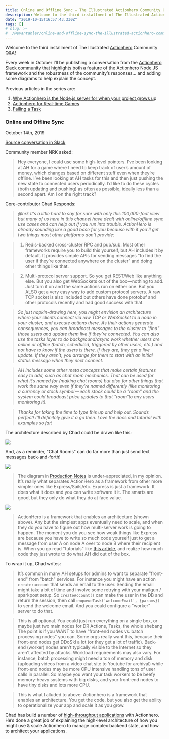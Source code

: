 ```yaml
---
title: Online and Offline Sync — The Illustrated Actionhero Community Q&A
description: Welcome to the third installment of The Illustrated Actionhero Community Q&A!
date: "2019-10-15T16:57:43.330Z"
tags: []
# slug: >-
#  /@evantahler/online-and-offline-sync-the-illustrated-actionhero-community-q-a-c768513dd378
---
```


Welcome to the third installment of The Illustrated [Actionhero](https://www.actionherojs.com/) Community Q&A!

Every week in October I’ll be publishing a conversation from the [Actionhero Slack community](http://slack.actionherojs.com/) that highlights both a feature of the Actionhero Node.JS framework and the robustness of the community’s responses… and adding some diagrams to help explain the concept.

Previous articles in the series are:

1.  [Why Actionhero is the Node.js server for when your project grows u](https://blog.evantahler.com/why-choose-actionhero-9a4b5caf4e62)p
2.  [Actionhero for Real-time Games](https://blog.evantahler.com/actionhero-for-real-time-games-the-illustrated-actionhero-community-q-a-44c138e840e)
3.  [Failing a Task](https://blog.evantahler.com/failing-a-task-the-illustrated-actionhero-community-q-a-b46b63bf5cc0)

### Online and Offline Sync

October 14th, 2019

[Source conversation in Slack](https://actionherojs.slack.com/archives/C04EVSUSD/p1568327323188400)

Community member NRK asked:

> Hey everyone, I could use some high-level pointers. I’ve been looking at AH for a game where I need to keep track of user’s amount of money, which changes based on different stuff even when they’re offline. I’ve been looking at AH tasks for this and then just pushing the new state to connected users periodically. I’d like to do these cycles (both updating and pushing) as often as possible, ideally less than a second apart. Am I on the right track?

Core-contributor Chad Responds:

> _@nrk It’s a little hard to say for sure with only this 100,000-foot view but many of us here in this channel have dealt with online/offline sync use cases and can help out if you run into trouble. ActionHero is already sounding like a good base for you because with it you’ll get two things most other platforms don’t provide:_

> 1. Redis-backed cross-cluster RPC and pub/sub. Most other frameworks require you to build this yourself, but AH includes it by default. It provides simple APIs for sending messages "to find the user if they’re connected anywhere on the cluster" and doing other things like that.

> 2. Multi-protocol server support. So you get REST/Web like anything else. But you also get WebSockets out of the box — nothing to add. Just turn it on and the same actions run on either one. But you ALSO get a very easy way to add custom protocol servers. A raw TCP socket is also included but others have done protobuf and other protocols recently and had good success with that.

> _So just napkin-drawing here, you might envision an architecture where your clients connect via raw TCP or WebSocket to a node in your cluster, and execute actions there. As their actions generate consequences, you can broadcast messages to the cluster to "find" those users and update them live if they’re connected. You can also use the tasks layer to do background/async work whether users are online or offline (batch, scheduled, triggered by other users, etc.) and not have to know if the users is there. If they are, they get a live update. If they aren’t, you arrange for them to start with an initial status message when they next connect._

> _AH includes some other meta concepts that make certain features easy to add, such as chat room mechanics. That can be used for what it’s named for (making chat rooms) but also for other things that work the same way even if they’re named differently (like monitoring a currency or stock symbol — each stock could be a "room" and the system could broadcast price updates to that "room"to any users monitoring it)._

> _Thanks for taking the time to type this up and help out. Sounds perfect! I’ll definitely give it a go then. Love the docs and tutorial with examples so far!_

The architecture described by Chad could be drawn like this:

![](/images/medium-export/1__G93TtL608iyLjBzns6aWyA.png)

And, as a reminder, "Chat Rooms" can do far more than just send text messages back-and-forth!

![](/images/medium-export/1__6t6nYRSZIwZ__EjbUDLp7zw.png)

> The diagram in [Production Notes](https://docs.actionherojs.com/tutorial-production-notes.html) is under-appreciated, in my opinion. It’s really what separates ActionHero as a framework from other more simpler ones like Express/Sails/etc. Express is just a framework. It does what it does and you can write software it it. The smarts are good, but they only do what they do at face value.

![](/images/medium-export/1__IxKe__qGKhWivj2W2CvNYYA.png)

> ActionHero is a framework that enables an architecture (shown above). Any but the simplest apps eventually need to scale, and when they do you have to figure out how multi-server work is going to happen. The moment you do you see how weak things like Express are because you have to write so much code yourself just to get a message from user A on node A over to node B where their recipient is. When you go read "tutorials" like [this article](https://www.manifold.co/blog/building-a-chat-room-in-30-minutes-using-redis-socket-io-and-express-9e8e5a578675), and realize how much code they just wrote to do what AH did out of the box.

To wrap it up, Chad writes:

> It’s common in many AH setups for admins to want to separate "front-end" from "batch" services. For instance you might have an action `create:account` that sends an email to the user. Sending the email might take a bit of time and involve some retrying with your mailgun / sparkpost setup. So `createAccount()` can make the user in the DB and return the session, then call `enqueueTask('welcomeEmail', {params})` to send the welcome email. And you could configure a "worker" server to do that.

> This is all optional. You could just run everything on a single box, or maybe just two main nodes for DR Actions, Tasks, the whole shebang The point is if you WANT to have "front-end nodes vs. batch processing nodes" you can. Some orgs really want this, because their front-end nodes get DDoS’d a lot (or they get a lot of traffic). Back-end (worker) nodes aren’t typically visible to the Internet so they aren’t affected by attacks. Workload requirements may also vary. For instance, batch processing might need a ton of memory and disk (uploading videos from a video chat site to Youtube for archival) while front-end nodes may be more CPU intensive handling tons of user calls in parallel. So maybe you want your task workers to be beefy memory-heavy systems with big disks, and your front-end nodes to have tiny disks and lots more CPU.

> This is what I alluded to above: Actionhero is a framework that enables an architecture. You get the code, but you also get the ability to operationalize your app and scale it as you grow.

Chad has build a number of [high-throughput applications](https://www.medialantern.com/) with Actionhero. He’s done a great job of explaining the high-level architecture of how you might use & scale Actionhero to manage complex backend state, and how to architect your applications.
